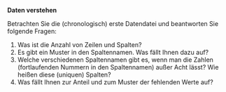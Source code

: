 
**Daten verstehen**

Betrachten Sie die (chronologisch) erste Datendatei und beantworten Sie folgende Fragen:

1. Was ist die Anzahl von Zeilen und Spalten?
2. Es gibt ein Muster in den Spaltennamen. Was fällt Ihnen dazu auf?
3. Welche verschiedenen Spaltennamen gibt es, wenn man die Zahlen (fortlaufenden Nummern in den Spaltennamen) außer Acht lässt? Wie heißen diese (uniquen) Spalten?
4. Was fällt Ihnen zur Anteil und zum Muster der fehlenden Werte auf?

